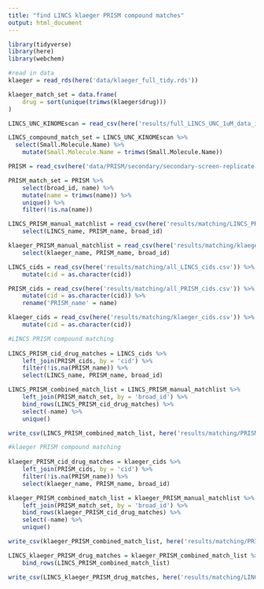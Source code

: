 ```yaml
---
title: "find LINCS klaeger PRISM compound matches"
output: html_document
---
```


```r
library(tidyverse)
library(here)
library(webchem)
```

```r
#read in data
klaeger = read_rds(here('data/klaeger_full_tidy.rds'))

klaeger_match_set = data.frame(
	drug = sort(unique(trimws(klaeger$drug)))
)

LINCS_UNC_KINOMEscan = read_csv(here('results/full_LINCS_UNC_1uM_data_imputed.csv'))

LINCS_compound_match_set = LINCS_UNC_KINOMEscan %>%
  select(Small.Molecule.Name) %>%
	mutate(Small.Molecule.Name = trimws(Small.Molecule.Name))

PRISM = read_csv(here('data/PRISM/secondary/secondary-screen-replicate-treatment-info.csv'))

PRISM_match_set = PRISM %>%
	select(broad_id, name) %>%
	mutate(name = trimws(name)) %>%
	unique() %>%
	filter(!is.na(name))

LINCS_PRISM_manual_matchlist = read_csv(here('results/matching/LINCS_PRISM_match_list_percent_updated.csv')) %>% 
	select(LINCS_name, PRISM_name, broad_id)

klaeger_PRISM_manual_matchlist = read_csv(here('results/matching/klaeger_PRISM_match_list_updated_v2.csv')) %>% 
	select(klaeger_name, PRISM_name, broad_id)

LINCS_cids = read_csv(here('results/matching/all_LINCS_cids.csv')) %>% 
	mutate(cid = as.character(cid))

PRISM_cids = read_csv(here('results/matching/all_PRISM_cids.csv')) %>% 
	mutate(cid = as.character(cid)) %>% 
	rename('PRISM_name' = name)

klaeger_cids = read_csv(here('results/matching/klaeger_cids.csv')) %>% 
	mutate(cid = as.character(cid))


```

```r
#LINCS PRISM compound matching
	
LINCS_PRISM_cid_drug_matches = LINCS_cids %>% 
	left_join(PRISM_cids, by = 'cid') %>% 
	filter(!is.na(PRISM_name)) %>% 
	select(LINCS_name, PRISM_name, broad_id)

LINCS_PRISM_combined_match_list = LINCS_PRISM_manual_matchlist %>% 
	left_join(PRISM_match_set, by = 'broad_id') %>% 
	bind_rows(LINCS_PRISM_cid_drug_matches) %>% 
	select(-name) %>% 
	unique() 

write_csv(LINCS_PRISM_combined_match_list, here('results/matching/PRISM_LINCS_combined_drug_matches.csv'))
```

```r
#klaeger PRISM compound matching
	
klaeger_PRISM_cid_drug_matches = klaeger_cids %>% 
	left_join(PRISM_cids, by = 'cid') %>% 
	filter(!is.na(PRISM_name)) %>% 
	select(klaeger_name, PRISM_name, broad_id)

klaeger_PRISM_combined_match_list = klaeger_PRISM_manual_matchlist %>% 
	left_join(PRISM_match_set, by = 'broad_id') %>% 
	bind_rows(klaeger_PRISM_cid_drug_matches) %>% 
	select(-name) %>% 
	unique()

write_csv(klaeger_PRISM_combined_match_list, here('results/matching/PRISM_klaeger_combined_drug_matches.csv'))
```

```r
LINCS_klaeger_PRISM_drug_matches = klaeger_PRISM_combined_match_list %>% 
	bind_rows(LINCS_PRISM_combined_match_list)

write_csv(LINCS_klaeger_PRISM_drug_matches, here('results/matching/LINCS_PRISM_klaeger_combined_drug_matches_final.csv'))


```

